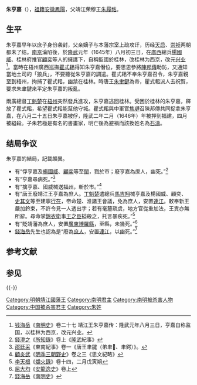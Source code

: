 '''朱亨嘉'''（{{bd|1583年||1646年|catIdx=Z朱}}），[[祖籍|祖籍]][[安徽省|安徽]][[凤阳县|鳳陽]]，父靖江荣穆王[[朱履祜|朱履祜]]。

==生平==
朱亨嘉早年以庶子身份袭封，父亲嫡子与本藩宗室上疏攻讦，历经[[天启_(明朝)|天启]]、[[崇祯|崇祯]]两朝都未了结。[[应天府_(明朝)|南京]]淪陷後，於[[隆武|隆武]]元年（1645年）八月初三日，在[[廣西等處承宣布政使司|廣西]]總兵[[楊國威|楊國威]]、桂林府推官[[顧奕|顧奕]]等人的擁護下，自稱監國於桂林，改桂林为西京，改元[[兴业_(年号)|兴业]]<ref>[[钱海岳|钱海岳]]《[[南明史_(錢海岳)|南明史]]》卷二十七 靖江王朱亨嘉传：隆武元年八月三日，亨嘉自称监国，以桂林为西京，改元兴业。</ref>。當時在梧州廣西巡撫[[瞿式耜|瞿式耜]]得知朱亨嘉僭位，要思恩參將[[陳邦傳|陳邦傳]]助防，又通知當地土司的「狼兵」，不要聽從朱亨嘉的調遣。瞿式耜不奉朱亨嘉召令，朱亨嘉親至到梧州，拘捕了瞿式耜，幽禁在桂林。時唐王[[隆武帝|朱聿鍵]]為帝，瞿式耜派人去祝賀，要求朱聿鍵來平定朱亨嘉的叛亂。

兩廣總督[[丁魁楚|丁魁楚]]在[[梧州府|梧州]]突然發兵進攻，朱亨嘉逃回桂林。受困於桂林的朱亨嘉，釋放了瞿式耜，希望瞿式耜能幫他守城。瞿式耜與中軍官[[焦璉|焦璉]]召陳邦傳共同捉拿朱亨嘉，在八月二十五日朱亨嘉被俘，隆武二年二月（1646年）年被押到福建，四月被縊殺。子朱若極是有名的書畫家，明亡後為避禍而該換姓名為[[石濤|石濤]]。

==结局争议==
朱亨嘉的結局，記載頗異。
*有“俘亨嘉及[[楊國威|楊國威]]、[[顧奕|顧奕]]等至[[福建等處承宣布政使司|閩]]，戮於市；廢亨嘉為庶人，幽死。”<ref>[[錢澄之|錢澄之]]《[[所知錄|所知錄]]》卷上《[[隆武|隆武]]紀事》</ref>
*有“亨嘉尋病死。”<ref>[[邵廷采|邵廷采]]《東南紀事》卷一《唐王聿鍵（弟聿𨮁、聿鍔）》。</ref>
*有“擒亨嘉、國威械送[[福州府|福州]]，斬於市。”<ref>[[顧炎武|顧炎武]]《[[明季三朝野史|明季三朝野史]]》卷之三《思文紀略》</ref>
*有“唐王廢靖江王亨嘉為庶人。[[丁魁楚|丁魁楚]]遣總兵[[马吉翔|馬吉翔]]械亨嘉及楊國威、顧奕、[[史其文|史其文]]等至建寧[[行在|行在]]，帝命楚、淮諸王會議，免為庶人，安置[[連江|連江]]。敕奉新王嚴加鈐束，不許令見一人透出字；若有毫釐疏虞，地方官從重加法，王責亦無所辭。尋命掌[[錦衣衛|錦衣衛]]事[[王之臣|王之臣]]搤殺之，托言暴疾死。”<ref>[[李天根|李天根]]《[[爝火錄|爝火錄]]》卷十四，二月戊寅朔</ref>
*有“貶靖藩為庶人，安置[[廣東|廣東]][[博羅縣|博羅縣]]，至縣，未幾死。”<ref>[[屈大均|屈大均]]《[[安龍逸史|安龍逸史]]》卷上</ref>
*[[钱海岳|錢海岳]]先生也認為是“廢為[[庶人|庶人]]，安置[[连江县|連江]]，以幽死。”<ref>[[钱海岳|錢海岳]]《[[南明史_(錢海岳)|南明史]]》</ref>


{{Ahnentafel top}}<center>
{{ahnentafel-compact5
|boxstyle_1=background-color: #ff8000;
|boxstyle_2=background-color: #ff6700;
|boxstyle_3=background-color: #ff4e00;
|boxstyle_4=background-color: #ff3500;
|boxstyle_5=background-color: #ff1c00;
|1=（已革）'''靖江王朱亨嘉'''
|2='''父：'''靖江荣穆王[[朱履祜|朱履祜]]
|3='''母：'''靖江荣穆王夫人
|4='''祖父：'''靖江宪定王[[朱任晟|朱任晟]]
|5='''祖母：'''靖江宪定王妃白氏
|6=
|7=
|8='''曾祖父：'''靖江恭惠王[[朱邦薴|朱邦薴]]
|9='''曾祖母：'''靖江恭惠王夫人郑氏
|10=
|11=
|12=
|13=
|14=
|15=
|16='''高祖父：'''靖江安肃王[[朱經扶|朱經扶]]
|17='''高祖母：'''靖江安肃王次妃刘氏
|18=
|19=
|20=
|21=
|22=
|23=
|24=
|25=
|26=
|27=
|28=
|29=
|30=
|31=
}}</center>
{{ahnentafel bottom}}

==参考文献==
{{Reflist|30em}}
==参见==
{{-}}
{{start box}}
{{s-before|荣穆王 [[朱履祜|朱履祜]]}}
{{s-title|[[明朝|明朝]][[明朝藩王列表_(仁祖系)|靖江王]]|1638年－1646年}}
{{s-after|[[朱亨歅|朱亨歅]]}}
{{end box}}
[[Category:明朝靖江國藩王|Category:明朝靖江國藩王]]
[[Category:南明君主|Category:南明君主]]
[[Category:南明被杀害人物|Category:南明被杀害人物]]
[[Category:中国被杀害君主|Category:中国被杀害君主]]
[[Category:朱姓|Category:朱姓]]